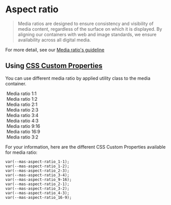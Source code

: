 
<Meta title="Guidelines / Aspect ratio" />

# Aspect ratio

> Media ratios are designed to ensure consistency and visibility of media content, regardless of the surface on which it is displayed. By aligning our containers with web and image standards, we ensure availability across all digital media.

For more detail, see our [Media ratio's guideline](https://zeroheight.com/9b39bb2a0/p/7303a4-media-ratio/b/505645)

## Using [CSS Custom Properties](https://developer.mozilla.org/en-US/docs/Web/CSS/Using_CSS_custom_properties)

You can use different media ratio by applied utility class to the media container.

<Canvas>
    <div class="mas-flex mas-w-full mas-justify-between mas-flex-wrap">
        <div class="mas-flex mas-flex-col mas-rounded-4 mas-items-center mas-content-center ">
            <img scr="/assets/img/ratio-content.jpg" class="mas-aspect-ratio_1-1" style={{height: `${200}px`, background: '#F49D71'}}/>
            <span class="mas-text-center mas-font-semibold mas-text-content-primary">Media ratio 1:1</span>
        </div>
        <div class="mas-flex mas-rounded-4 mas-items-center mas-content-center mas-flex-col">
            <img scr="/assets/img/ratio-content.jpg"  class="mas-aspect-ratio_1-2"  style={{height: `${200}px`, background: '#F49D71'}}/>
            <span class="mas-text-center mas-font-semibold mas-text-content-primary">Media ratio 1:2</span>
        </div>
        <div class="mas-flex mas-rounded-4 mas-items-center mas-content-center mas-flex-col">
            <img scr="/static/assets/favicon.svg"  class="mas-aspect-ratio_2-1" style={{height: `${200}px`, background: '#F49D71'}}/>
            <span class="mas-text-center mas-font-semibold mas-text-content-primary">Media ratio 2:1</span>
        </div>
        <div class="mas-flex mas-rounded-4 mas-items-center mas-content-center mas-flex-col">
            <img scr="/assets/img/ratio-content.jpg"  class="mas-aspect-ratio_2-3" style={{height: `${200}px`, background: '#F49D71'}}/>
            <span class="mas-text-center mas-font-semibold mas-text-content-primary">Media ratio 2:3</span>
        </div>
        <div class="mas-flex mas-rounded-4 mas-items-center mas-content-center mas-flex-col">
            <img scr="/assets/img/ratio-content.jpg"  class="mas-aspect-ratio_3-4" style={{height: `${200}px`, background: '#F49D71'}}/>
            <span class="mas-text-center mas-font-semibold mas-text-content-primary">Media ratio 3:4</span>
        </div>
        <div class="mas-flex mas-rounded-4 mas-items-center mas-content-center mas-flex-col">
            <img scr="/assets/img/ratio-content.jpg"  class="mas-aspect-ratio_4-3" style={{width: `${200}px`, background: '#F49D71'}}/>
            <span class="mas-text-center mas-font-semibold mas-text-content-primary">Media ratio 4:3</span>
        </div>
        <div class="mas-flex mas-rounded-4 mas-items-center mas-content-center mas-flex-col">
            <img scr="/assets/img/ratio-content.jpg"  class="mas-aspect-ratio_9-16" style={{height: `${200}px`, background: '#F49D71'}}/>
            <span class="mas-text-center mas-font-semibold mas-text-content-primary">Media ratio 9:16</span>
        </div>
        <div class="mas-flex mas-rounded-4 mas-items-center mas-content-center mas-flex-col">
            <img scr="/assets/img/ratio-content.jpg"  class="mas-aspect-ratio_16-9" style={{width: `${200}px`, background: '#F49D71'}}/>
            <span class="mas-text-center mas-font-semibold mas-text-content-primary">Media ratio 16:9</span>
        </div>
        <div class="mas-flex mas-rounded-4 mas-items-center mas-content-center mas-flex-col">
            <img scr="/assets/img/ratio-content.jpg"  class="mas-aspect-ratio_3-2" style={{width: `${200}px`, background: '#F49D71'}}/>
            <span class="mas-text-center mas-font-semibold mas-text-content-primary">Media ratio 3:2</span>
        </div>
    </div>
</Canvas>

For your information, here are the different CSS Custom Properties available for media ratio:

```
var(--mas-aspect-ratio_1-1);
var(--mas-aspect-ratio_1-2);
var(--mas-aspect-ratio_2-3);
var(--mas-aspect-ratio_3-4);
var(--mas-aspect-ratio_9-16);
var(--mas-aspect-ratio_2-1);
var(--mas-aspect-ratio_3-2);
var(--mas-aspect-ratio_4-3);
var(--mas-aspect-ratio_16-9);
```
